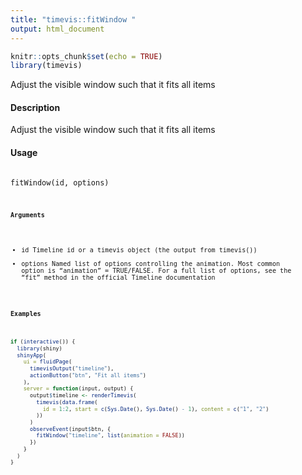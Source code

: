 ```yaml
---
title: "timevis::fitWindow "
output: html_document
---
```


```r
knitr::opts_chunk$set(echo = TRUE)
library(timevis)
```

Adjust the visible window such that it fits all items

#### Description

Adjust the visible window such that it fits all items

#### Usage
<pre><code>
fitWindow(id, options)
<code></pre>

#### Arguments

* id Timeline id or a timevis object (the output from timevis())
* options Named list of options controlling the animation. Most common option is "animation" = TRUE/FALSE.
For a full list of options, see the "fit" method in the official Timeline documentation

#### Examples
```r
if (interactive()) {
  library(shiny)
  shinyApp(
    ui = fluidPage(
      timevisOutput("timeline"),
      actionButton("btn", "Fit all items")
    ),
    server = function(input, output) {
      output$timeline <- renderTimevis(
        timevis(data.frame(
          id = 1:2, start = c(Sys.Date(), Sys.Date() - 1), content = c("1", "2")
        ))
      )
      observeEvent(input$btn, {
        fitWindow("timeline", list(animation = FALSE))
      })
    }
  )
}
```
